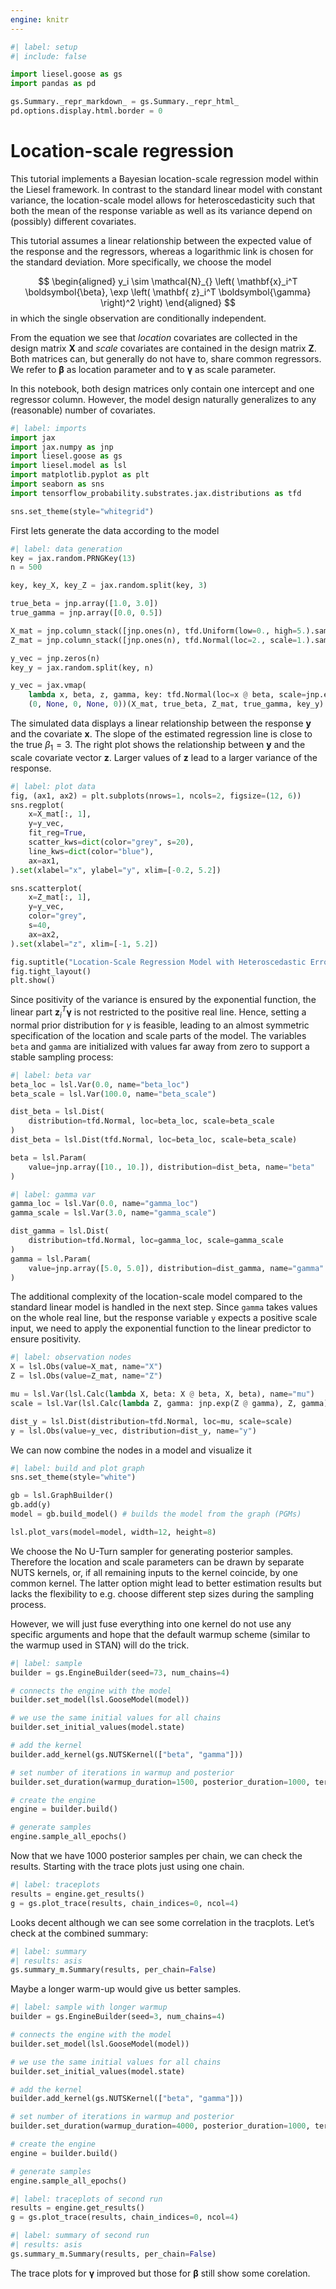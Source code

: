 ```yaml
---
engine: knitr
---
```


```python
#| label: setup
#| include: false

import liesel.goose as gs
import pandas as pd

gs.Summary._repr_markdown_ = gs.Summary._repr_html_
pd.options.display.html.border = 0
```

# Location-scale regression

This tutorial implements a Bayesian location-scale regression model within the Liesel framework.
In contrast to the standard linear model with constant variance, the location-scale model allows for heteroscedasticity such that both the mean of the response variable as well as its variance depend on (possibly) different covariates.

This tutorial assumes a linear relationship between the expected value of the response and the regressors, whereas a logarithmic link is chosen for the standard deviation.
More specifically, we choose the model

$$
\begin{aligned}
y_i \sim \mathcal{N}_{} \left( \mathbf{x}_i^T \boldsymbol{\beta}, \exp \left( \mathbf{ z}_i^T \boldsymbol{\gamma} \right)^2 \right)
\end{aligned}
$$
in which the single observation are conditionally independent.

From the equation we see that *location* covariates are collected in the design matrix $\mathbf{X}$ and *scale* covariates are contained in the design matrix $\mathbf{ Z}$. Both matrices can, but generally do not have to, share common regressors.
We refer to $\boldsymbol{\beta}$ as location parameter and to $\boldsymbol{\gamma}$ as scale parameter.

In this notebook, both design matrices only contain one intercept and one regressor column.
However, the model design naturally generalizes to any (reasonable) number of covariates.

```python
#| label: imports
import jax
import jax.numpy as jnp
import liesel.goose as gs
import liesel.model as lsl
import matplotlib.pyplot as plt
import seaborn as sns
import tensorflow_probability.substrates.jax.distributions as tfd

sns.set_theme(style="whitegrid")
```

First lets generate the data according to the model

```python
#| label: data generation
key = jax.random.PRNGKey(13)
n = 500

key, key_X, key_Z = jax.random.split(key, 3)

true_beta = jnp.array([1.0, 3.0])
true_gamma = jnp.array([0.0, 0.5])

X_mat = jnp.column_stack([jnp.ones(n), tfd.Uniform(low=0., high=5.).sample(n, seed=key_X)])
Z_mat = jnp.column_stack([jnp.ones(n), tfd.Normal(loc=2., scale=1.).sample(n, seed=key_Z)])

y_vec = jnp.zeros(n)
key_y = jax.random.split(key, n)

y_vec = jax.vmap(
    lambda x, beta, z, gamma, key: tfd.Normal(loc=x @ beta, scale=jnp.exp(z @ gamma)).sample(seed=key),
    (0, None, 0, None, 0))(X_mat, true_beta, Z_mat, true_gamma, key_y)
```

The simulated data displays a linear relationship between the response $\mathbf{y}$ and the covariate $\mathbf{x}$.
The slope of the estimated regression line is close to the true $\beta_1 = 3$.
The right plot shows the relationship between $\mathbf{y}$ and the scale covariate vector $\mathbf{z}$.
Larger values of $\mathbf{ z}$ lead to a larger variance of the response.

```python
#| label: plot data
fig, (ax1, ax2) = plt.subplots(nrows=1, ncols=2, figsize=(12, 6))
sns.regplot(
    x=X_mat[:, 1],
    y=y_vec,
    fit_reg=True,
    scatter_kws=dict(color="grey", s=20),
    line_kws=dict(color="blue"),
    ax=ax1,
).set(xlabel="x", ylabel="y", xlim=[-0.2, 5.2])

sns.scatterplot(
    x=Z_mat[:, 1],
    y=y_vec,
    color="grey",
    s=40,
    ax=ax2,
).set(xlabel="z", xlim=[-1, 5.2])

fig.suptitle("Location-Scale Regression Model with Heteroscedastic Error")
fig.tight_layout()
plt.show()
```

Since positivity of the variance is ensured by the exponential function, the linear part $\mathbf{z}_i^T \boldsymbol{\gamma}$ is not restricted to the positive real line.
Hence, setting a normal prior distribution for $\gamma$ is feasible, leading to an almost symmetric specification of the location and scale parts of the model.
The variables `beta` and `gamma` are initialized with values far away from zero to support a stable sampling process:

```python
#| label: beta var
beta_loc = lsl.Var(0.0, name="beta_loc")
beta_scale = lsl.Var(100.0, name="beta_scale")

dist_beta = lsl.Dist(
    distribution=tfd.Normal, loc=beta_loc, scale=beta_scale
)
dist_beta = lsl.Dist(tfd.Normal, loc=beta_loc, scale=beta_scale)

beta = lsl.Param(
    value=jnp.array([10., 10.]), distribution=dist_beta, name="beta"
)
```

```python
#| label: gamma var
gamma_loc = lsl.Var(0.0, name="gamma_loc")
gamma_scale = lsl.Var(3.0, name="gamma_scale")

dist_gamma = lsl.Dist(
    distribution=tfd.Normal, loc=gamma_loc, scale=gamma_scale
)
gamma = lsl.Param(
    value=jnp.array([5.0, 5.0]), distribution=dist_gamma, name="gamma"
)
```

The additional complexity of the location-scale model compared to the standard linear model is handled in the next step.
Since `gamma` takes values on the whole real line, but the response variable `y` expects a positive scale input, we need to apply the exponential function to the linear predictor to ensure positivity.

```python
#| label: observation nodes
X = lsl.Obs(value=X_mat, name="X")
Z = lsl.Obs(value=Z_mat, name="Z")

mu = lsl.Var(lsl.Calc(lambda X, beta: X @ beta, X, beta), name="mu")
scale = lsl.Var(lsl.Calc(lambda Z, gamma: jnp.exp(Z @ gamma), Z, gamma), name="scale")

dist_y = lsl.Dist(distribution=tfd.Normal, loc=mu, scale=scale)
y = lsl.Obs(value=y_vec, distribution=dist_y, name="y")
```

We can now combine the nodes in a model and visualize it

```python
#| label: build and plot graph
sns.set_theme(style="white")

gb = lsl.GraphBuilder()
gb.add(y)
model = gb.build_model() # builds the model from the graph (PGMs)

lsl.plot_vars(model=model, width=12, height=8)
```

We choose the No U-Turn sampler for generating posterior samples.
Therefore the location and scale parameters can be drawn by separate NUTS kernels, or, if all remaining inputs to the kernel coincide, by one common kernel.
The latter option might lead to better estimation results but lacks the flexibility to e.g. choose different step sizes during the sampling process.

However, we will just fuse everything into one kernel do not use any specific arguments and hope that the default warmup scheme (similar to the warmup used in STAN) will do the trick.

```python
#| label: sample
builder = gs.EngineBuilder(seed=73, num_chains=4)

# connects the engine with the model
builder.set_model(lsl.GooseModel(model))

# we use the same initial values for all chains
builder.set_initial_values(model.state)

# add the kernel
builder.add_kernel(gs.NUTSKernel(["beta", "gamma"]))

# set number of iterations in warmup and posterior
builder.set_duration(warmup_duration=1500, posterior_duration=1000, term_duration=500)

# create the engine
engine = builder.build()

# generate samples
engine.sample_all_epochs()
```

Now that we have 1000 posterior samples per chain, we can check the results. Starting with the trace plots just using one chain.

```python
#| label: traceplots
results = engine.get_results()
g = gs.plot_trace(results, chain_indices=0, ncol=4)
```

Looks decent although we can see some correlation in the tracplots. Let's check at the combined summary:

```python
#| label: summary
#| results: asis
gs.summary_m.Summary(results, per_chain=False)
```

Maybe a longer warm-up would give us better samples.

```python
#| label: sample with longer warmup
builder = gs.EngineBuilder(seed=3, num_chains=4)

# connects the engine with the model
builder.set_model(lsl.GooseModel(model))

# we use the same initial values for all chains
builder.set_initial_values(model.state)

# add the kernel
builder.add_kernel(gs.NUTSKernel(["beta", "gamma"]))

# set number of iterations in warmup and posterior
builder.set_duration(warmup_duration=4000, posterior_duration=1000, term_duration=1000)

# create the engine
engine = builder.build()

# generate samples
engine.sample_all_epochs()
```

```python
#| label: traceplots of second run
results = engine.get_results()
g = gs.plot_trace(results, chain_indices=0, ncol=4)
```

```python
#| label: summary of second run
#| results: asis
gs.summary_m.Summary(results, per_chain=False)
```

The trace plots for $\boldsymbol{\gamma}$ improved but those for $\boldsymbol{\beta}$ still show some corelation.
